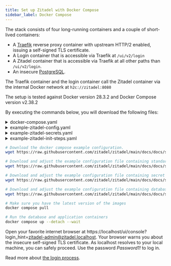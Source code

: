 ```yaml
---
title: Set up Zitadel with Docker Compose
sidebar_label: Docker Compose
---
```



The stack consists of four long-running containers and a couple of short-lived containers:
- A [Traefik](https://doc.traefik.io/traefik/) reverse proxy container with upstream HTTP/2 enabled, issuing a self-signed TLS certificate.
- A Login container that is accessible via Traefik at `/ui/v2/login`
- A Zitadel container that is accessible via Traefik at all other paths than `/ui/v2/login`.
- An insecure [PostgreSQL](https://www.postgresql.org/docs/current/index.html).

The Traefik container and the login container call the Zitadel container via the internal Docker network at `h2c://zitadel:8080`

The setup is tested against Docker version 28.3.2 and Docker Compose version v2.38.2

By executing the commands below, you will download the following files:

<details>
    <summary>docker-compose.yaml</summary>
    <CodeBlock language="yaml">{DockerComposeSource}</CodeBlock>
</details>
<details>
    <summary>example-zitadel-config.yaml</summary>
    <CodeBlock language="yaml">{ExampleZitadelConfigSource}</CodeBlock>
</details>
<details>
    <summary>example-zitadel-secrets.yaml</summary>
    <CodeBlock language="yaml">{ExampleZitadelSecretsSource}</CodeBlock>
</details>
<details>
    <summary>example-zitadel-init-steps.yaml</summary>
    <CodeBlock language="yaml">{ExampleZitadelInitStepsSource}</CodeBlock>
</details>

```bash
# Download the docker compose example configuration.
wget https://raw.githubusercontent.com/zitadel/zitadel/main/docs/docs/self-hosting/deploy/docker-compose.yaml

# Download and adjust the example configuration file containing standard configuration.
wget https://raw.githubusercontent.com/zitadel/zitadel/main/docs/docs/self-hosting/deploy/example-zitadel-config.yaml

# Download and adjust the example configuration file containing secret configuration.
wget https://raw.githubusercontent.com/zitadel/zitadel/main/docs/docs/self-hosting/deploy/example-zitadel-secrets.yaml

# Download and adjust the example configuration file containing database initialization configuration.
wget https://raw.githubusercontent.com/zitadel/zitadel/main/docs/docs/self-hosting/deploy/example-zitadel-init-steps.yaml

# Make sure you have the latest version of the images
docker compose pull

# Run the database and application containers
docker compose up --detach --wait
```

Open your favorite internet browser at https://localhost/ui/console?login_hint=zitadel-admin@zitadel.localhost.
Your browser warns you about the insecure self-signed TLS certificate. As localhost resolves to your local machine, you can safely proceed.
Use the password *Password1!* to log in.

Read more about [the login process](/guides/integrate/login/oidc/login-users).